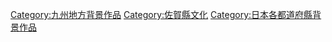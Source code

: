 {{日本行政區劃分類導航|背景作品}}
{{DEFAULTSORT:Saga}}
[[Category:九州地方背景作品|Category:九州地方背景作品]]
[[Category:佐賀縣文化|Category:佐賀縣文化]]
[[Category:日本各都道府縣背景作品|Category:日本各都道府縣背景作品]]